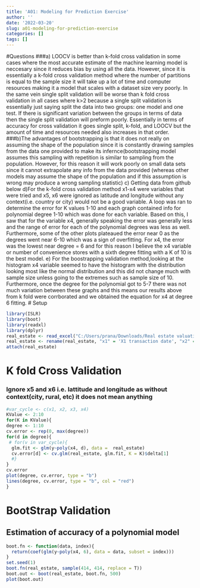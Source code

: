 ```yaml
---
title: 'A01: Modeling for Prediction Exercise'
author: ''
date: '2022-03-20'
slug: a01-modeling-for-prediction-exercise
categories: []
tags: []
---
```

#Questions
###a) LOOCV is better than k-fold cross validation in some cases where the most accurate estimate of the machine learning model is neccesary since it reduces bias by using all the data. However, since it is essentially a k-fold cross validation method where the number of partitions is equal to the sample size it will take up a lot of time and computer resources making it a model that scales with a dataset size very poorly. In the same vein single split validation will be worse than k fold cross validation in all cases where k>2 because a single split validation is essentially just saying split the data into two groups: one model and one test. If there is significant variation between the groups in terms of data then the single split validation will preform poorly. Essentially in terms of accuracy for cross validation it goes single split, k-fold, and LOOCV but the amount of time and resources needed also increases in that order.
###b)The advantages of bootstrapping is that it does not really on assuming the shape of the population since it is constantly drawing samples from the data one provided to make its infernce(bootstrapping model assumes this sampling with repetition is similar to sampling from the population. However, for this reason it will work poorly on small data sets since it cannot extrapolate any info from the data provided (whereas other models may assume the shape of the population and if this assumption is wrong may produce a wrong sampling statistic)
c) Getting data from github below
d)For the k-fold cross validation method x1-x4 were variables that were tried and x5, x6 were ignored as latitude and longitude without any context(i.e. country or city) would not be a good variable. A loop was ran to determine the error for K values 1-10 and each graph contained info for polynomial degree 1-10 which was done for each variable. Based on this, I saw that for the variable x4, generally speaking the error was generally less and the range of error for each of the polynomial degrees was less as well. Furthermore, some of the other plots plateaued the error near 0 as the degrees went near 6-10 which was a sign of overfitting. For x4, the error was the lowest near degree = 6 and for this reason I believe the x4 variable or number of convenience stores with a sixth degree fitting with a K of 10 is the best model.
e) For the boostrapping validation method,looking at the histogram x4 variable seemed to have the histogram with the distribution looking most like the normal distribution and this did not change much with sample size unless going to the extremes such as sample size of 10. Furthermore, once the degree for the polynomial got to 5-7 there was not much variation between these graphs and this means our results above from k fold were corrborated and we obtained the equation for x4 at degree 6 fitting.
# Setup
```r
library(ISLR)
library(boot)
library(readxl)
library(dplyr)
real_estate <- read_excel("C:/Users/prana/Downloads/Real estate valuation data set.xlsx")
real_estate <- rename(real_estate, "x1" = 'X1 transaction date', "x2" = 'X2 house age', "x3" = 'X3 distance to the nearest MRT station', "x4" = 'X4 number of convenience stores', "x5" = 'X5 latitude', "x6" = 'X6 longitude', y = 'Y house price of unit area' )
attach(real_estate)
```
# K fold Cross Validation
### Ignore x5 and x6 i.e. lattitude and longitude as without context(city, rural, etc) it does not mean anything

```r
#var_cycle <- c(x1, x2, x3, x4)
KValue <- 2:10
for(K in KValue){
degree <- 1:10  
cv.error <- rep(0, max(degree))
for(d in degree){
 # for(v in var_cycle){
  glm.fit <- glm(y~poly(x4, d), data =  real_estate)
  cv.error[d] <- cv.glm(real_estate, glm.fit, K = K)$delta[1]
  #}
}
cv.error
plot(degree, cv.error, type = "b")
lines(degree, cv.error, type = "b", col = "red")
}
```
# BootStrap Validation
## Estimation of accuracy of a polynomial model
```r

boot.fn <- function(data, index){
  return(coef(glm(y~poly(x4, 6), data = data, subset = index)))
}
set.seed(1)
boot.fn(real_estate, sample(414, 414, replace = T))
boot.out <- boot(real_estate, boot.fn, 500)
plot(boot.out)
```










